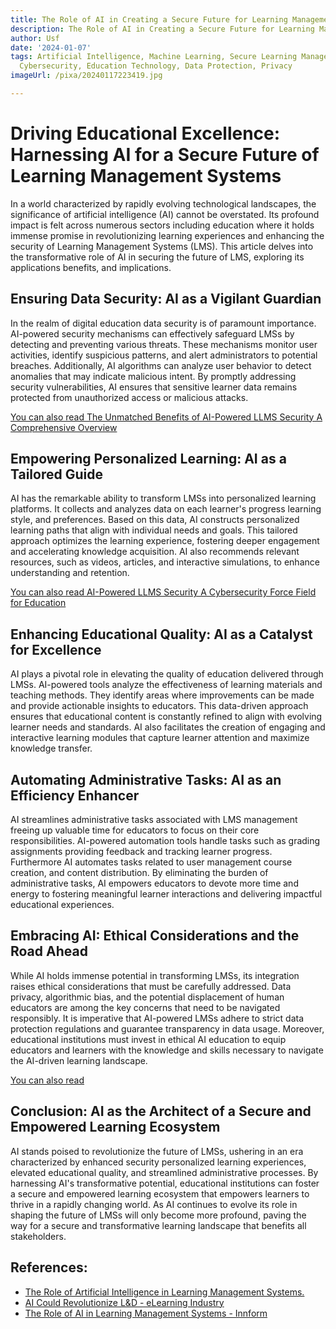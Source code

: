 ```yaml
---
title: The Role of AI in Creating a Secure Future for Learning Management Systems
description: The Role of AI in Creating a Secure Future for Learning Management Systems
author: Usf
date: '2024-01-07'
tags: Artificial Intelligence, Machine Learning, Secure Learning Management Systems,
  Cybersecurity, Education Technology, Data Protection, Privacy
imageUrl: /pixa/20240117223419.jpg

---
```

# Driving Educational Excellence: Harnessing AI for a Secure Future of Learning Management Systems

In a world characterized by rapidly evolving technological landscapes, the  significance of artificial intelligence (AI) cannot be overstated. Its profound impact is felt across numerous sectors including education where it holds immense promise in revolutionizing learning experiences and enhancing the  security of Learning Management Systems (LMS). This article delves into the transformative role of AI in securing the future of LMS, exploring its applications benefits, and implications.

## Ensuring Data Security:  AI as a Vigilant Guardian

In the realm of digital education  data security is  of paramount importance. AI-powered security mechanisms  can effectively safeguard LMSs by detecting and preventing various threats. These  mechanisms  monitor user activities, identify suspicious  patterns, and alert administrators to potential breaches. Additionally, AI algorithms  can analyze user behavior to  detect anomalies that may indicate malicious intent. By promptly addressing security vulnerabilities, AI ensures that sensitive learner  data remains protected  from unauthorized access or malicious attacks.

[You can also read The Unmatched Benefits of AI-Powered LLMS Security A Comprehensive Overview](The%20Unmatched%20Benefits%20of%20AI-Powered%20LLMS%20Security%20A%20Comprehensive%20Overview)


##  Empowering Personalized  Learning: AI as a Tailored Guide

AI has the remarkable  ability to transform LMSs into personalized learning platforms. It collects and analyzes data on each learner's progress  learning style, and  preferences. Based on this data, AI constructs personalized learning paths  that align  with individual needs and goals. This tailored approach optimizes the learning experience, fostering deeper engagement and accelerating knowledge acquisition. AI  also recommends relevant resources, such as videos, articles, and interactive simulations, to enhance understanding and retention.

[You can  also read AI-Powered LLMS Security A Cybersecurity Force Field for Education](AI-Powered%20LLMS%20Security%20A%20Cybersecurity%20Force%20Field%20for%20Education)


## Enhancing Educational Quality:  AI  as a Catalyst for Excellence

AI  plays a pivotal role in elevating  the quality of  education delivered through LMSs. AI-powered  tools analyze the effectiveness of learning materials and teaching methods. They identify areas  where improvements can be made and provide actionable insights to educators. This data-driven approach ensures  that educational content is constantly refined to align with evolving learner needs  and standards. AI also facilitates the  creation of engaging and interactive learning modules that  capture learner attention and maximize knowledge  transfer.

## Automating  Administrative Tasks: AI  as an Efficiency Enhancer

AI streamlines administrative tasks  associated with  LMS management freeing up valuable time for educators to focus on  their core  responsibilities. AI-powered automation tools  handle tasks  such as grading assignments providing feedback and tracking learner progress. Furthermore AI automates tasks related to user  management course creation, and content distribution. By eliminating the burden  of administrative tasks,  AI empowers educators to devote more time and  energy to  fostering  meaningful learner interactions and delivering impactful educational experiences.

## Embracing AI: Ethical Considerations and the Road Ahead

While AI holds immense potential in transforming LMSs, its integration raises ethical considerations that must be carefully addressed. Data privacy, algorithmic bias, and the potential  displacement of human educators are among the key concerns that need to be  navigated responsibly. It is imperative that AI-powered LMSs adhere to strict data protection  regulations and guarantee transparency in data usage. Moreover, educational institutions must invest in ethical AI education to equip educators and learners with the knowledge and skills necessary  to navigate the AI-driven learning landscape.

[You can  also  read ]()


## Conclusion: AI  as the Architect of a Secure and Empowered Learning Ecosystem

AI stands poised to revolutionize the future of LMSs,  ushering in an era characterized by enhanced security personalized learning experiences, elevated educational quality, and streamlined administrative processes. By harnessing AI's transformative potential, educational institutions can foster a secure  and empowered learning ecosystem that empowers learners to thrive in a rapidly changing world. As AI continues to evolve its role in shaping the future of LMSs will only  become more profound, paving the  way  for  a secure and transformative learning landscape that benefits all stakeholders.

## References:
- [The Role of Artificial Intelligence in Learning Management Systems.](https://medium.com/@priya.resbee/the-role-of-artificial-intelligence-in-learning-management-systems-7c2a55af0717)
- [AI Could Revolutionize L&D - eLearning Industry](https://elearningindustry.com/how-ai-could-revolutionize-the-landscape-of-learning-and-development)
- [The Role of AI in Learning Management Systems - Innform](https://www.innform.io/2023/10/03/the-role-of-ai-in-learning-management-systems/)
